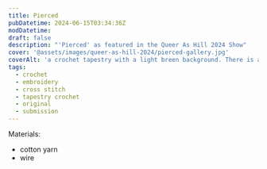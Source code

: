 ```yaml
---
title: Pierced
pubDatetime: 2024-06-15T03:34:36Z
modDatetime:
draft: false
description: "'Pierced' as featured in the Queer As Hill 2024 Show"
cover: '@assets/images/queer-as-hill-2024/pierced-gallery.jpg'
coverAlt: 'a crochet tapestry with a light breen background. There is an ear defined using embroidery and crochet, with crocheted piercings going through the tapestry.'
tags:
  - crochet
  - embroidery
  - cross stitch
  - tapestry crochet
  - original
  - submission
---
```



<ImageWrap
  src={gallery}
  alt='Pierced at Cloud Gallery: a crochet tapestry with a light breen background. There is an ear defined using embroidery and crochet, with 6 crocheted piercings going through the tapestry'
/>

<p>
  Materials:
  <ul>
    <li>cotton yarn</li>
    <li>wire</li>
  </ul>
</p>
